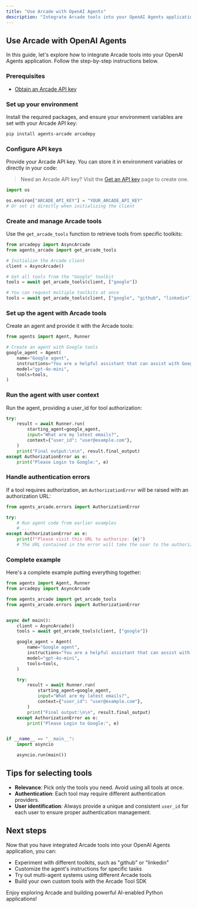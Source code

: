 ```yaml
---
title: "Use Arcade with OpenAI Agents"
description: "Integrate Arcade tools into your OpenAI Agents applications"
---
```



## Use Arcade with OpenAI Agents

In this guide, let's explore how to integrate Arcade tools into your OpenAI Agents application. Follow the step-by-step instructions below.

<Steps>

### Prerequisites

- [Obtain an Arcade API key](/home/api-key)

### Set up your environment

Install the required packages, and ensure your environment variables are set with your Arcade API key:

```bash
pip install agents-arcade arcadepy
```

### Configure API keys

Provide your Arcade API key. You can store it in environment variables or directly in your code:

> Need an Arcade API key? Visit the [Get an API key](/home/api-keys) page to create one.

```python
import os

os.environ["ARCADE_API_KEY"] = "YOUR_ARCADE_API_KEY"
# Or set it directly when initializing the client
```

### Create and manage Arcade tools

Use the `get_arcade_tools` function to retrieve tools from specific toolkits:

```python
from arcadepy import AsyncArcade
from agents_arcade import get_arcade_tools

# Initialize the Arcade client
client = AsyncArcade()

# Get all tools from the "Google" toolkit
tools = await get_arcade_tools(client, ["google"])

# You can request multiple toolkits at once
tools = await get_arcade_tools(client, ["google", "github", "linkedin"])
```

### Set up the agent with Arcade tools

Create an agent and provide it with the Arcade tools:

```python
from agents import Agent, Runner

# Create an agent with Google tools
google_agent = Agent(
    name="Google agent",
    instructions="You are a helpful assistant that can assist with Google API calls.",
    model="gpt-4o-mini",
    tools=tools,
)
```

### Run the agent with user context

Run the agent, providing a user_id for tool authorization:

```python
try:
    result = await Runner.run(
        starting_agent=google_agent,
        input="What are my latest emails?",
        context={"user_id": "user@example.com"},
    )
    print("Final output:\n\n", result.final_output)
except AuthorizationError as e:
    print("Please Login to Google:", e)
```

### Handle authentication errors

If a tool requires authorization, an `AuthorizationError` will be raised with an authorization URL:

```python
from agents_arcade.errors import AuthorizationError

try:
    # Run agent code from earlier examples
    # ...
except AuthorizationError as e:
    print(f"Please visit this URL to authorize: {e}")
    # The URL contained in the error will take the user to the authorization page
```

### Complete example

Here's a complete example putting everything together:

```python
from agents import Agent, Runner
from arcadepy import AsyncArcade

from agents_arcade import get_arcade_tools
from agents_arcade.errors import AuthorizationError


async def main():
    client = AsyncArcade()
    tools = await get_arcade_tools(client, ["google"])

    google_agent = Agent(
        name="Google agent",
        instructions="You are a helpful assistant that can assist with Google API calls.",
        model="gpt-4o-mini",
        tools=tools,
    )

    try:
        result = await Runner.run(
            starting_agent=google_agent,
            input="What are my latest emails?",
            context={"user_id": "user@example.com"},
        )
        print("Final output:\n\n", result.final_output)
    except AuthorizationError as e:
        print("Please Login to Google:", e)


if __name__ == "__main__":
    import asyncio

    asyncio.run(main())
```

</Steps>

## Tips for selecting tools

- **Relevance**: Pick only the tools you need. Avoid using all tools at once.
- **Authentication**: Each tool may require different authentication providers.
- **User identification**: Always provide a unique and consistent `user_id` for each user to ensure proper authentication management.

## Next steps

Now that you have integrated Arcade tools into your OpenAI Agents application, you can:

- Experiment with different toolkits, such as "github" or "linkedin"
- Customize the agent's instructions for specific tasks
- Try out multi-agent systems using different Arcade tools
- Build your own custom tools with the Arcade Tool SDK

Enjoy exploring Arcade and building powerful AI-enabled Python applications!
